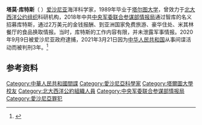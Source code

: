 '''塔莫·库特斯'''（{{lang-et|Tarmo Kõuts}}  {{bd|1963年|4月11日||}}）[[爱沙尼亚|爱沙尼亚]]海洋科学家，1989年毕业于[[塔尔图大学|塔尔图大学]]，曾效力于[[北大西洋公约组织|北大西洋公约组织]]科研机构，2018年中共[[中央军委联合参谋部|中央军委联合参谋部]][[中央军委联合参谋部情报局|情报局]]通过智库的名义招募库特斯，通过2万美元的金钱报酬、到亚洲国家免费旅游、豪华住处、米其林餐厅的食品换取情报。当时，库特斯的工作内容有限，并未泄露军事情报。2020年9月9日被爱沙尼亚政府逮捕，2021年3月21日因为[[中华人民共和国|中华人民共和国]]从事间谍活动而被判刑3年。<ref>{{cite news |author1=木风 |title=北约顶级科学家沦为中国间谍，直接涉及中共中央军委 |url=https://www.voachinese.com/a/top-NATO-scientist-spying-for-China-20210319/5821319.html |accessdate=2021-03-22 |agency=美国之音 |date=2021-03-20 |archive-date=2021-03-21 |archive-url=https://web.archive.org/web/20210321180748/https://www.voachinese.com/a/top-NATO-scientist-spying-for-China-20210319/5821319.html |dead-url=no }}</ref>

==参考资料==
{{reflist}}

[[Category:中華人民共和國間諜|Category:中華人民共和國間諜]]
[[Category:愛沙尼亞科學家|Category:愛沙尼亞科學家]]
[[Category:塔爾圖大學校友|Category:塔爾圖大學校友]]
[[Category:北大西洋公約組織人員|Category:北大西洋公約組織人員]]
[[Category:中央军委联合参谋部情报局|Category:中央军委联合参谋部情报局]]
[[Category:愛沙尼亞罪犯|Category:愛沙尼亞罪犯]]